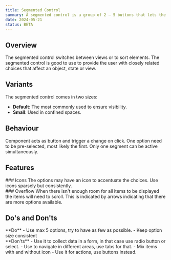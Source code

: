 ```yaml
---
title: Segmented Control
summary: A segmented control is a group of 2 – 5 buttons that lets the user switch views or sort elements.
date: 2024-05-21
status: BETA
---
```

## Overview
The segmented control switches between views or to sort elements.
The segmented control is good to use to provide the user with closely related choices that affect an object, state or view.

## Variants
The segmented control comes in two sizes:

- **Default**: The most commonly used to ensure visibility.
- **Small**: Used in confined spaces.

<Grid columns="2" gap="s">
    <Figma node="3354-11181" caption="Default size" />
    <Figma node="3354-11183" caption="Small size" />
</Grid>

## Behaviour
Component acts as button and trigger a change on click. One option need to be pre-selected, most likely the first. Only one segment can be active simultaneously. 

## Features

<Grid columns="2" gap="s">
    <div>
        ### Icons
        The options may have an icon to accentuate the choices. Use icons sparsely but consistently.
    </div>
    <Figma node="3354-11216" caption="Options augmented with icons" />
</Grid>

<Grid columns="2" gap="s">
    <div>
        ### Overflow
        When there isn't enough room for all items to be displayed the items will need to scroll. This is indicated by arrows indicating that there are more options available.
    </div>
    <Figma node="3354-11368" caption="Overflow of options" />
</Grid>

## Do's and Don'ts
<Grid columns="2" gap="s">
<div>
**Do**
	- Use max 5 options, try to have as few as possible.
	- Keep option size consistent
</div>
<div>
**Don'ts**
	- Use it to collect data in a form, in that case use radio button or select.
	- Use to navigate in different areas, use tabs for that.
	- Mix items with and without icon
	- Use it for actions, use buttons instead.
</div>
</Grid>

